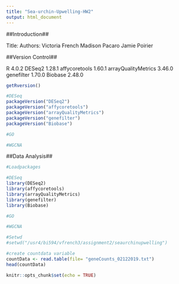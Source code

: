 ```yaml
---
title: "Sea-urchin-Upwelling-HW2"
output: html_document
---
```


##Introduction##

Title: 
Authors: 
Victoria French
Madison Pacaro 
Jamie Poirier 




##Version Control## 

R 4.0.2 
DESeq2 1.28.1
affycoretools 1.60.1
arrayQualityMetrics 3.46.0
genefilter 1.70.0
Biobase 2.48.0

```r

getRversion()

#DESeq
packageVersion("DESeq2")
packageVersion("affycoretools")
packageVersion("arrayQualityMetrics")
packageVersion("genefilter")
packageVersion("Biobase")

#GO 

#WGCNA

```


##Data Analysis##

```r
#Loadpackages 

#DESeq 
library(DESeq2) 
library(affycoretools)
library(arrayQualityMetrics)
library(genefilter)
library(Biobase)

#GO

#WGCNA

```

```r
#Setwd
#setwd("/usr4/bi594/vfrench3/assignment2/seaurchinupwelling")

```

```r
#create countdata variable 
countData <- read.table(file= "geneCounts_02122019.txt")
head(countData)

```


```r
knitr::opts_chunk$set(echo = TRUE)
```




